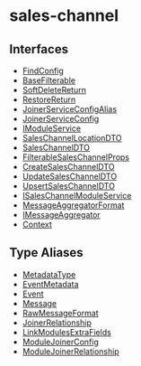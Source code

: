 
# sales-channel

## Interfaces

- [FindConfig](../../sales_channel/interfaces/sales_channel.FindConfig/page.mdx)
- [BaseFilterable](../../sales_channel/interfaces/sales_channel.BaseFilterable/page.mdx)
- [SoftDeleteReturn](../../sales_channel/interfaces/sales_channel.SoftDeleteReturn/page.mdx)
- [RestoreReturn](../../sales_channel/interfaces/sales_channel.RestoreReturn/page.mdx)
- [JoinerServiceConfigAlias](../../sales_channel/interfaces/sales_channel.JoinerServiceConfigAlias/page.mdx)
- [JoinerServiceConfig](../../sales_channel/interfaces/sales_channel.JoinerServiceConfig/page.mdx)
- [IModuleService](../../sales_channel/interfaces/sales_channel.IModuleService/page.mdx)
- [SalesChannelLocationDTO](../../sales_channel/interfaces/sales_channel.SalesChannelLocationDTO/page.mdx)
- [SalesChannelDTO](../../sales_channel/interfaces/sales_channel.SalesChannelDTO/page.mdx)
- [FilterableSalesChannelProps](../../sales_channel/interfaces/sales_channel.FilterableSalesChannelProps/page.mdx)
- [CreateSalesChannelDTO](../../sales_channel/interfaces/sales_channel.CreateSalesChannelDTO/page.mdx)
- [UpdateSalesChannelDTO](../../sales_channel/interfaces/sales_channel.UpdateSalesChannelDTO/page.mdx)
- [UpsertSalesChannelDTO](../../sales_channel/interfaces/sales_channel.UpsertSalesChannelDTO/page.mdx)
- [ISalesChannelModuleService](../../sales_channel/interfaces/sales_channel.ISalesChannelModuleService/page.mdx)
- [MessageAggregatorFormat](../../sales_channel/interfaces/sales_channel.MessageAggregatorFormat/page.mdx)
- [IMessageAggregator](../../sales_channel/interfaces/sales_channel.IMessageAggregator/page.mdx)
- [Context](../../sales_channel/interfaces/sales_channel.Context/page.mdx)

## Type Aliases

- [MetadataType](../../sales_channel/types/sales_channel.MetadataType/page.mdx)
- [EventMetadata](../../sales_channel/types/sales_channel.EventMetadata/page.mdx)
- [Event](../../sales_channel/types/sales_channel.Event/page.mdx)
- [Message](../../sales_channel/types/sales_channel.Message/page.mdx)
- [RawMessageFormat](../../sales_channel/types/sales_channel.RawMessageFormat/page.mdx)
- [JoinerRelationship](../../sales_channel/types/sales_channel.JoinerRelationship/page.mdx)
- [LinkModulesExtraFields](../../sales_channel/types/sales_channel.LinkModulesExtraFields/page.mdx)
- [ModuleJoinerConfig](../../sales_channel/types/sales_channel.ModuleJoinerConfig/page.mdx)
- [ModuleJoinerRelationship](../../sales_channel/types/sales_channel.ModuleJoinerRelationship/page.mdx)
